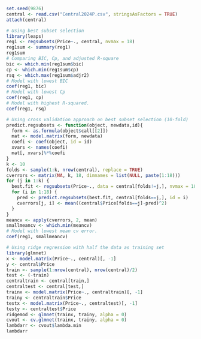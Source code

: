 ```r
set.seed(9876)
central <- read.csv("Central2024P.csv", stringsAsFactors = TRUE)
attach(central)

# Using best subset selection
library(leaps)
reg1 <- regsubsets(Price~., central, nvmax = 18)
reg1sum <- summary(reg1)
reg1sum
# Comparing BIC, Cp, and adjusted R-square
bic <- which.min(reg1sum$bic)
cp <- which.min(reg1sum$cp)
rsq <- which.max(reg1sum$adjr2)
# Model with lowest BIC
coef(reg1, bic)
# Model with lowest Cp
coef(reg1, cp)
# Model with highest R-squared.
coef(reg1, rsq)

# Using cross validation approach on best subset selection (10-fold)
predict.regsubsets <- function(object, newdata,id){
  form <- as.formula(object$call[[2]])
  mat <- model.matrix(form, newdata)
  coefi <- coef(object, id = id)
  xvars <- names(coefi)
  mat[, xvars]%*%coefi
}
k <- 10
folds <- sample(1:k, nrow(central), replace = TRUE)
cverrors <- matrix(NA, k, 18, dimnames = list(NULL, paste(1:18)))
for (j in 1:k) {
  best.fit <- regsubsets(Price~., data = central[folds!=j,], nvmax = 18)
  for (i in 1:18) {
    pred <- predict.regsubsets(best.fit, central[folds==j,], id = i)
    cverrors[j, i] <- mean((central$Price[folds==j]-pred)^2)
  }
}
meancv <- apply(cverrors, 2, mean)
smallmeancv <- which.min(meancv)
# Model with lowest mean cv error.
coef(reg1, smallmeancv)

# Using ridge regression with half the data as training set
library(glmnet)
x <- model.matrix(Price~., central)[, -1]
y <- central$Price
train <- sample(1:nrow(central), nrow(central)/2)
test <- (-train)
centraltrain <- central[train,]
centraltest <- central[test,]
trainx <- model.matrix(Price~., centraltrain)[, -1]
trainy <- centraltrain$Price
testx <- model.matrix(Price~., centraltest)[, -1]
testy <- centraltest$Price
ridgemod <- glmnet(trainx, trainy, alpha = 0)
cvout <- cv.glmnet(trainx, trainy, alpha = 0)
lambdarr <- cvout$lambda.min
lambdarr
```


